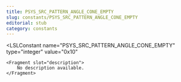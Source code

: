 ```yaml
---
title: PSYS_SRC_PATTERN_ANGLE_CONE_EMPTY
slug: constants/PSYS_SRC_PATTERN_ANGLE_CONE_EMPTY
editorial: stub
category: constants
---
```


<LSLConstant
	name="PSYS_SRC_PATTERN_ANGLE_CONE_EMPTY"
	type="integer"
	value="0x10"
>
	<Fragment slot="description">
		No description available.
	</Fragment>
</LSLConstant>
